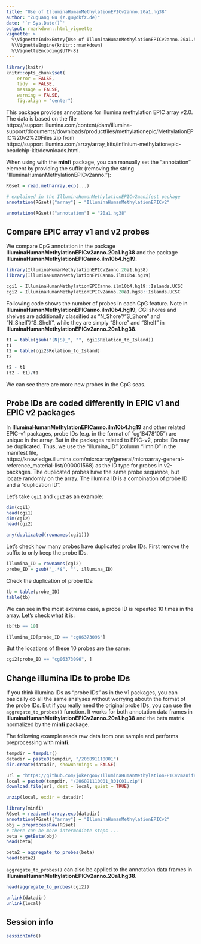 ```yaml
---
title: "Use of IlluminaHumanMethylationEPICv2anno.20a1.hg38"
author: "Zuguang Gu (z.gu@dkfz.de)"
date: '`r Sys.Date()`'
output: rmarkdown::html_vignette
vignette: >
  %\VignetteIndexEntry{Use of IlluminaHumanMethylationEPICv2anno.20a1.hg38}
  %\VignetteEngine{knitr::rmarkdown}
  %\VignetteEncoding{UTF-8}
---
```



```r
library(knitr)
knitr::opts_chunk$set(
    error = FALSE,
    tidy  = FALSE,
    message = FALSE,
    warning = FALSE,
    fig.align = "center")
```

This package provides annotations for Illumina methylation EPIC array v2.0. The data is based on the file https://support.illumina.com/content/dam/illumina-support/documents/downloads/productfiles/methylationepic/MethylationEPIC%20v2%20Files.zip from 
  https://support.illumina.com/array/array_kits/infinium-methylationepic-beadchip-kit/downloads.html.

When using with the **minfi** package, you can manually set the "annotation" element by providing the suffix (removing the string "IlluminaHumanMethylationEPICv2anno."):

```r
RGset = read.metharray.exp(...)

# explained in the IlluminaHumanMethylationEPICv2manifest package
annotation(RGset)["array"] = "IlluminaHumanMethylationEPICv2"

annotation(RGset)["annotation"] = "20a1.hg38"
```

## Compare EPIC array v1 and v2 probes

We compare CpG annotation in the package **IlluminaHumanMethylationEPICv2anno.20a1.hg38** and the package **IlluminaHumanMethylationEPICanno.ilm10b4.hg19**.


```r
library(IlluminaHumanMethylationEPICv2anno.20a1.hg38)
library(IlluminaHumanMethylationEPICanno.ilm10b4.hg19)

cgi1 = IlluminaHumanMethylationEPICanno.ilm10b4.hg19::Islands.UCSC
cgi2 = IlluminaHumanMethylationEPICv2anno.20a1.hg38::Islands.UCSC
```

Following code shows the number of probes in each CpG feature. Note in **IlluminaHumanMethylationEPICanno.ilm10b4.hg19**, CGI shores and shelves are additionally classified as "N_Shore"/"S_Shore" and "N_Shelf"/"S_Shelf", while they are simply "Shore" and "Shelf" in **IlluminaHumanMethylationEPICv2anno.20a1.hg38**.

```r
t1 = table(gsub("(N|S)_", "", cgi1$Relation_to_Island))
t1
t2 = table(cgi2$Relation_to_Island)
t2

t2 - t1
(t2 - t1)/t1
```

We can see there are more new probes in the CpG seas.

## Probe IDs are coded differently in EPIC v1 and EPIC v2 packages

In **IlluminaHumanMethylationEPICanno.ilm10b4.hg19** and other related EPIC-v1 packages, probe IDs (e.g. in the format of "cg18478105") are unique in the array. But
in the packages related to EPIC-v2, probe IDs may be duplicated. Thus, we use the "illumina_ID" (column "IlmnID" in the manifest file, https://knowledge.illumina.com/microarray/general/microarray-general-reference_material-list/000001568) as the ID type for probes in v2-packages. The duplicated probes have the same probe sequence, but locate
randomly on the array. The illumina ID is a combination of probe ID and a "duplication ID".


Let's take `cgi1` and `cgi2` as an example:

```r
dim(cgi1)
head(cgi1)
dim(cgi2)
head(cgi2)

any(duplicated(rownames(cgi1)))
```

Let's check how many probes have duplicated probe IDs. First remove the suffix to only keep the probe IDs.

```r
illumina_ID = rownames(cgi2)
probe_ID = gsub("_.*$", "", illumina_ID)
```

Check the duplication of probe IDs:

```r
tb = table(probe_ID)
table(tb)
```

We can see in the most extreme case, a probe ID is repeated 10 times in the array. Let's check what it is:

```r
tb[tb == 10]
```

```r
illumina_ID[probe_ID == "cg06373096"]
```

But the locations of these 10 probes are the same:

```r
cgi2[probe_ID == "cg06373096", ]
```

## Change illumina IDs to probe IDs

If you think illumina IDs as "probe IDs" as in the v1 packages, you can
basically do all the same analyses without worrying aboutn the format of the
probe IDs. But if you really need the original probe IDs, you can use the
`aggregate_to_probes()` function. It works for both annotation data frames in
**IlluminaHumanMethylationEPICv2anno.20a1.hg38** and the beta matrix
normalized by the **minfi** package.

The following example reads raw data from one sample and performs preprocessing with **minfi**.

```r
tempdir = tempdir()
datadir = paste0(tempdir, "/206891110001")
dir.create(datadir, showWarnings = FALSE)

url = "https://github.com/jokergoo/IlluminaHumanMethylationEPICv2manifest/files/11008723/206891110001_R01C01.zip"
local = paste0(tempdir, "/206891110001_R01C01.zip")
download.file(url, dest = local, quiet = TRUE)

unzip(local, exdir = datadir)

library(minfi)
RGset = read.metharray.exp(datadir)
annotation(RGset)["array"] = "IlluminaHumanMethylationEPICv2"
obj = preprocessRaw(RGset)
# there can be more intermediate steps ...
beta = getBeta(obj)
head(beta)

beta2 = aggregate_to_probes(beta)
head(beta2)
```


`aggregate_to_probes()` can also be applied to the annotation data frames in **IlluminaHumanMethylationEPICv2anno.20a1.hg38**.

```r
head(aggregate_to_probes(cgi2))
```

```r
unlink(datadir)
unlink(local)
```


## Session info

```r
sessionInfo()
```
